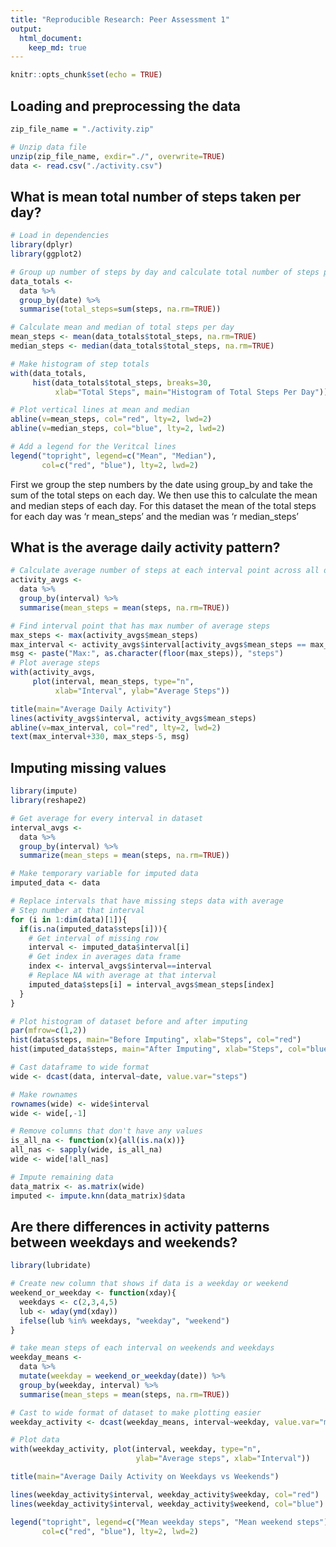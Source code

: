 ```yaml
---
title: "Reproducible Research: Peer Assessment 1"
output: 
  html_document:
    keep_md: true
---
```


```r
knitr::opts_chunk$set(echo = TRUE)
```

## Loading and preprocessing the data
```r
zip_file_name = "./activity.zip"

# Unzip data file
unzip(zip_file_name, exdir="./", overwrite=TRUE)
data <- read.csv("./activity.csv")
```


## What is mean total number of steps taken per day?
```r
# Load in dependencies
library(dplyr)
library(ggplot2)

# Group up number of steps by day and calculate total number of steps per day
data_totals <-
  data %>%
  group_by(date) %>%
  summarise(total_steps=sum(steps, na.rm=TRUE))

# Calculate mean and median of total steps per day
mean_steps <- mean(data_totals$total_steps, na.rm=TRUE)
median_steps <- median(data_totals$total_steps, na.rm=TRUE)

# Make histogram of step totals
with(data_totals,
     hist(data_totals$total_steps, breaks=30,
          xlab="Total Steps", main="Histogram of Total Steps Per Day"))

# Plot vertical lines at mean and median
abline(v=mean_steps, col="red", lty=2, lwd=2)
abline(v=median_steps, col="blue", lty=2, lwd=2)

# Add a legend for the Veritcal lines
legend("topright", legend=c("Mean", "Median"),
       col=c("red", "blue"), lty=2, lwd=2)
```

First we group the step numbers by the date using group_by and take the sum of the total steps on each day. We then use this to calculate the mean and median steps of each day. For this dataset the mean of the total steps for each day was 'r mean_steps' and the median was 'r median_steps'

## What is the average daily activity pattern?
```r
# Calculate average number of steps at each interval point across all days
activity_avgs <-
  data %>%
  group_by(interval) %>%
  summarise(mean_steps = mean(steps, na.rm=TRUE))

# Find interval point that has max number of average steps
max_steps <- max(activity_avgs$mean_steps)
max_interval <- activity_avgs$interval[activity_avgs$mean_steps == max_steps]
msg <- paste("Max:", as.character(floor(max_steps)), "steps")
# Plot average steps 
with(activity_avgs,
     plot(interval, mean_steps, type="n",
          xlab="Interval", ylab="Average Steps"))

title(main="Average Daily Activity")
lines(activity_avgs$interval, activity_avgs$mean_steps)
abline(v=max_interval, col="red", lty=2, lwd=2)
text(max_interval+330, max_steps-5, msg)
```


## Imputing missing values
```r
library(impute)
library(reshape2)

# Get average for every interval in dataset
interval_avgs <- 
  data %>%
  group_by(interval) %>%
  summarize(mean_steps = mean(steps, na.rm=TRUE))

# Make temporary variable for imputed data
imputed_data <- data

# Replace intervals that have missing steps data with average
# Step number at that interval
for (i in 1:dim(data)[1]){
  if(is.na(imputed_data$steps[i])){
    # Get interval of missing row
    interval <- imputed_data$interval[i]
    # Get index in averages data frame
    index <- interval_avgs$interval==interval
    # Replace NA with average at that interval
    imputed_data$steps[i] = interval_avgs$mean_steps[index]
  }
}

# Plot histogram of dataset before and after imputing
par(mfrow=c(1,2))
hist(data$steps, main="Before Imputing", xlab="Steps", col="red")
hist(imputed_data$steps, main="After Imputing", xlab="Steps", col="blue")
```

```r

# Cast dataframe to wide format
wide <- dcast(data, interval~date, value.var="steps")

# Make rownames
rownames(wide) <- wide$interval
wide <- wide[,-1]

# Remove columns that don't have any values
is_all_na <- function(x){all(is.na(x))}
all_nas <- sapply(wide, is_all_na)
wide <- wide[!all_nas]

# Impute remaining data
data_matrix <- as.matrix(wide)
imputed <- impute.knn(data_matrix)$data


```


## Are there differences in activity patterns between weekdays and weekends?
```r
library(lubridate)

# Create new column that shows if data is a weekday or weekend
weekend_or_weekday <- function(xday){
  weekdays <- c(2,3,4,5)
  lub <- wday(ymd(xday))
  ifelse(lub %in% weekdays, "weekday", "weekend")
}

# take mean steps of each interval on weekends and weekdays
weekday_means <- 
  data %>%
  mutate(weekday = weekend_or_weekday(date)) %>%
  group_by(weekday, interval) %>%
  summarise(mean_steps = mean(steps, na.rm=TRUE))

# Cast to wide format of dataset to make plotting easier
weekday_activity <- dcast(weekday_means, interval~weekday, value.var="mean_steps")

# Plot data
with(weekday_activity, plot(interval, weekday, type="n",
                            ylab="Average steps", xlab="Interval"))

title(main="Average Daily Activity on Weekdays vs Weekends")

lines(weekday_activity$interval, weekday_activity$weekday, col="red")
lines(weekday_activity$interval, weekday_activity$weekend, col="blue")

legend("topright", legend=c("Mean weekday steps", "Mean weekend steps"),
       col=c("red", "blue"), lty=2, lwd=2)
```

